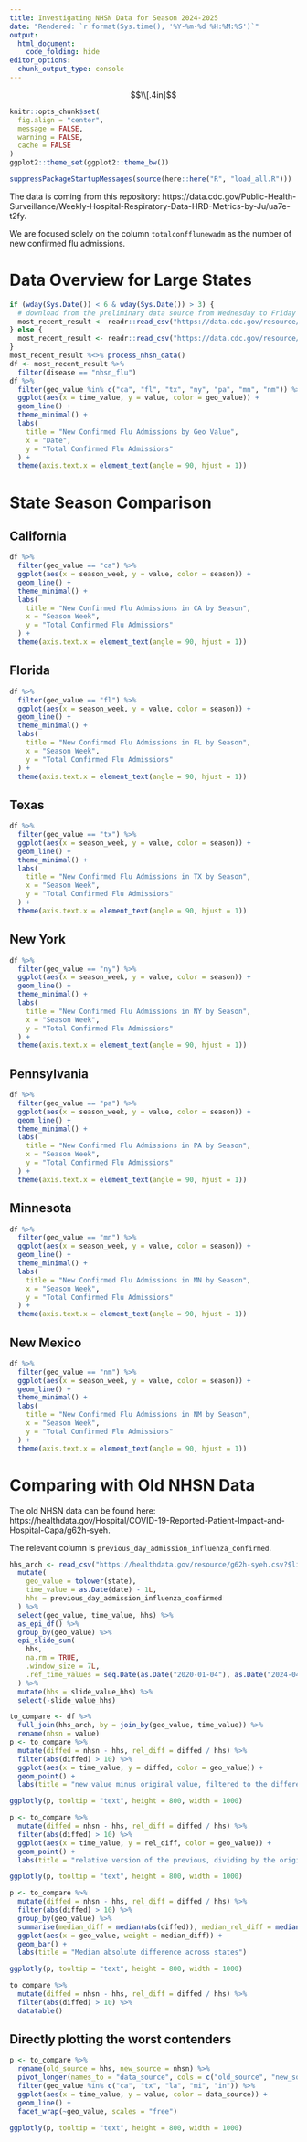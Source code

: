 ```yaml
---
title: Investigating NHSN Data for Season 2024-2025
date: "Rendered: `r format(Sys.time(), '%Y-%m-%d %H:%M:%S')`"
output:
  html_document:
    code_folding: hide
editor_options:
  chunk_output_type: console
---
```


$$\\[.4in]$$

```r
knitr::opts_chunk$set(
  fig.align = "center",
  message = FALSE,
  warning = FALSE,
  cache = FALSE
)
ggplot2::theme_set(ggplot2::theme_bw())
```

```r
suppressPackageStartupMessages(source(here::here("R", "load_all.R")))
```

The data is coming from this repository: https://data.cdc.gov/Public-Health-Surveillance/Weekly-Hospital-Respiratory-Data-HRD-Metrics-by-Ju/ua7e-t2fy.

We are focused solely on the column `totalconfflunewadm` as the number of new confirmed flu admissions.

# Data Overview for Large States

```r
if (wday(Sys.Date()) < 6 & wday(Sys.Date()) > 3) {
  # download from the preliminary data source from Wednesday to Friday
  most_recent_result <- readr::read_csv("https://data.cdc.gov/resource/mpgq-jmmr.csv?$limit=20000&$select=weekendingdate,jurisdiction,totalconfc19newadm,totalconfflunewadm")
} else {
  most_recent_result <- readr::read_csv("https://data.cdc.gov/resource/ua7e-t2fy.csv?$limit=20000&$select=weekendingdate,jurisdiction,totalconfc19newadm,totalconfflunewadm")
}
most_recent_result %<>% process_nhsn_data()
df <- most_recent_result %>%
  filter(disease == "nhsn_flu")
df %>%
  filter(geo_value %in% c("ca", "fl", "tx", "ny", "pa", "mn", "nm")) %>%
  ggplot(aes(x = time_value, y = value, color = geo_value)) +
  geom_line() +
  theme_minimal() +
  labs(
    title = "New Confirmed Flu Admissions by Geo Value",
    x = "Date",
    y = "Total Confirmed Flu Admissions"
  ) +
  theme(axis.text.x = element_text(angle = 90, hjust = 1))
```

# State Season Comparison {.tabset}

## California

```r
df %>%
  filter(geo_value == "ca") %>%
  ggplot(aes(x = season_week, y = value, color = season)) +
  geom_line() +
  theme_minimal() +
  labs(
    title = "New Confirmed Flu Admissions in CA by Season",
    x = "Season Week",
    y = "Total Confirmed Flu Admissions"
  ) +
  theme(axis.text.x = element_text(angle = 90, hjust = 1))
```

## Florida

```r
df %>%
  filter(geo_value == "fl") %>%
  ggplot(aes(x = season_week, y = value, color = season)) +
  geom_line() +
  theme_minimal() +
  labs(
    title = "New Confirmed Flu Admissions in FL by Season",
    x = "Season Week",
    y = "Total Confirmed Flu Admissions"
  ) +
  theme(axis.text.x = element_text(angle = 90, hjust = 1))
```

## Texas

```r
df %>%
  filter(geo_value == "tx") %>%
  ggplot(aes(x = season_week, y = value, color = season)) +
  geom_line() +
  theme_minimal() +
  labs(
    title = "New Confirmed Flu Admissions in TX by Season",
    x = "Season Week",
    y = "Total Confirmed Flu Admissions"
  ) +
  theme(axis.text.x = element_text(angle = 90, hjust = 1))
```

## New York

```r
df %>%
  filter(geo_value == "ny") %>%
  ggplot(aes(x = season_week, y = value, color = season)) +
  geom_line() +
  theme_minimal() +
  labs(
    title = "New Confirmed Flu Admissions in NY by Season",
    x = "Season Week",
    y = "Total Confirmed Flu Admissions"
  ) +
  theme(axis.text.x = element_text(angle = 90, hjust = 1))
```

## Pennsylvania

```r
df %>%
  filter(geo_value == "pa") %>%
  ggplot(aes(x = season_week, y = value, color = season)) +
  geom_line() +
  theme_minimal() +
  labs(
    title = "New Confirmed Flu Admissions in PA by Season",
    x = "Season Week",
    y = "Total Confirmed Flu Admissions"
  ) +
  theme(axis.text.x = element_text(angle = 90, hjust = 1))
```

## Minnesota

```r
df %>%
  filter(geo_value == "mn") %>%
  ggplot(aes(x = season_week, y = value, color = season)) +
  geom_line() +
  theme_minimal() +
  labs(
    title = "New Confirmed Flu Admissions in MN by Season",
    x = "Season Week",
    y = "Total Confirmed Flu Admissions"
  ) +
  theme(axis.text.x = element_text(angle = 90, hjust = 1))
```

## New Mexico

```r
df %>%
  filter(geo_value == "nm") %>%
  ggplot(aes(x = season_week, y = value, color = season)) +
  geom_line() +
  theme_minimal() +
  labs(
    title = "New Confirmed Flu Admissions in NM by Season",
    x = "Season Week",
    y = "Total Confirmed Flu Admissions"
  ) +
  theme(axis.text.x = element_text(angle = 90, hjust = 1))
```

# Comparing with Old NHSN Data

The old NHSN data can be found here: https://healthdata.gov/Hospital/COVID-19-Reported-Patient-Impact-and-Hospital-Capa/g62h-syeh.

The relevant column is `previous_day_admission_influenza_confirmed`.

```r
hhs_arch <- read_csv("https://healthdata.gov/resource/g62h-syeh.csv?$limit=90000&$select=date,state,previous_day_admission_influenza_confirmed") %>%
  mutate(
    geo_value = tolower(state),
    time_value = as.Date(date) - 1L,
    hhs = previous_day_admission_influenza_confirmed
  ) %>%
  select(geo_value, time_value, hhs) %>%
  as_epi_df() %>%
  group_by(geo_value) %>%
  epi_slide_sum(
    hhs,
    na.rm = TRUE,
    .window_size = 7L,
    .ref_time_values = seq.Date(as.Date("2020-01-04"), as.Date("2024-04-24"), by = 7),
  ) %>%
  mutate(hhs = slide_value_hhs) %>%
  select(-slide_value_hhs)

to_compare <- df %>%
  full_join(hhs_arch, by = join_by(geo_value, time_value)) %>%
  rename(nhsn = value)
p <- to_compare %>%
  mutate(diffed = nhsn - hhs, rel_diff = diffed / hhs) %>%
  filter(abs(diffed) > 10) %>%
  ggplot(aes(x = time_value, y = diffed, color = geo_value)) +
  geom_point() +
  labs(title = "new value minus original value, filtered to the difference in counts > 10")

ggplotly(p, tooltip = "text", height = 800, width = 1000)
```

```r
p <- to_compare %>%
  mutate(diffed = nhsn - hhs, rel_diff = diffed / hhs) %>%
  filter(abs(diffed) > 10) %>%
  ggplot(aes(x = time_value, y = rel_diff, color = geo_value)) +
  geom_point() +
  labs(title = "relative version of the previous, dividing by the original value")

ggplotly(p, tooltip = "text", height = 800, width = 1000)
```

```r
p <- to_compare %>%
  mutate(diffed = nhsn - hhs, rel_diff = diffed / hhs) %>%
  filter(abs(diffed) > 10) %>%
  group_by(geo_value) %>%
  summarise(median_diff = median(abs(diffed)), median_rel_diff = median(abs(rel_diff))) %>%
  ggplot(aes(x = geo_value, weight = median_diff)) +
  geom_bar() +
  labs(title = "Median absolute difference across states")

ggplotly(p, tooltip = "text", height = 800, width = 1000)
```

```r
to_compare %>%
  mutate(diffed = nhsn - hhs, rel_diff = diffed / hhs) %>%
  filter(abs(diffed) > 10) %>%
  datatable()
```

## Directly plotting the worst contenders

```r
p <- to_compare %>%
  rename(old_source = hhs, new_source = nhsn) %>%
  pivot_longer(names_to = "data_source", cols = c("old_source", "new_source")) %>%
  filter(geo_value %in% c("ca", "tx", "la", "mi", "in")) %>%
  ggplot(aes(x = time_value, y = value, color = data_source)) +
  geom_line() +
  facet_wrap(~geo_value, scales = "free")

ggplotly(p, tooltip = "text", height = 800, width = 1000)
```
